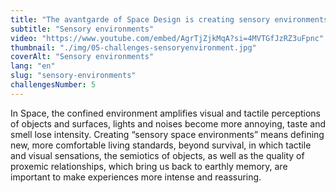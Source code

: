 ```yaml
---
title: "The avantgarde of Space Design is creating sensory environments"
subtitle: "Sensory environments"
video: "https://www.youtube.com/embed/AgrTjZjkMqA?si=4MVTGfJzRZ3uFpnc"
thumbnail: "./img/05-challenges-sensoryenvironment.jpg"
coverAlt: "Sensory environments"
lang: "en"
slug: "sensory-environments"
challengesNumber: 5
---
```


In Space, the confined environment amplifies visual and tactile perceptions of objects and surfaces, lights and noises become more annoying, taste and smell lose intensity. Creating “sensory space environments” means defining new, more comfortable living standards, beyond survival, in which tactile and visual sensations, the semiotics of objects, as well as the quality of proxemic relationships, which bring us back to earthly memory, are important to make experiences more intense and reassuring.